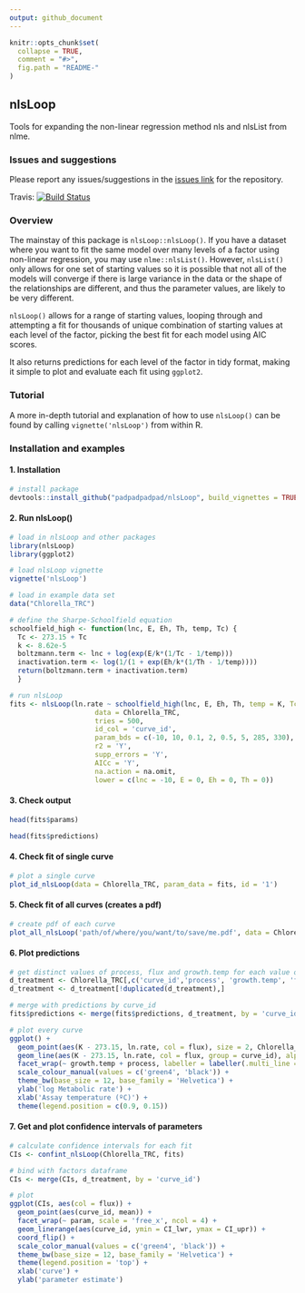 ```yaml
---
output: github_document
---
```


<!-- README.md is generated from README.Rmd. Please edit that file -->

```r
knitr::opts_chunk$set(
  collapse = TRUE,
  comment = "#>",
  fig.path = "README-"
)
```

## nlsLoop

Tools for expanding the non-linear regression method nls and nlsList from nlme.

### Issues and suggestions

Please report any issues/suggestions in the [issues link](https://github.com/padpadpadpad/nlsLoop/issues) for the repository.

Travis: [![Build Status](https://travis-ci.org/padpadpadpad/nlsLoop.svg?branch=master)](https://travis-ci.org/padpadpadpad/nlsLoop)

### Overview

The mainstay of this package is `nlsLoop::nlsLoop()`. If you have a dataset where you want to fit the same model over many levels of a factor using non-linear regression, you may use `nlme::nlsList()`. However, `nlsList()` only allows for one set of starting values so it is possible that not all of the models will converge if there is large variance in the data or the shape of the relationships are different, and thus the parameter values, are likely to be very different.

`nlsLoop()` allows for a range of starting values, looping through and attempting a fit for thousands of unique combination of starting values at each level of the factor, picking the best fit for each model using AIC scores.

It also returns predictions for each level of the factor in tidy format, making it simple to plot and evaluate each fit using `ggplot2`.

### Tutorial

A more in-depth tutorial and explanation of how to use `nlsLoop()` can be found by calling `vignette('nlsLoop')` from within R.

### Installation and examples

#### 1. Installation

```r
# install package
devtools::install_github("padpadpadpad/nlsLoop", build_vignettes = TRUE)

```

#### 2. Run nlsLoop()

```r

# load in nlsLoop and other packages
library(nlsLoop)
library(ggplot2)

# load nlsLoop vignette
vignette('nlsLoop')

# load in example data set
data("Chlorella_TRC")

# define the Sharpe-Schoolfield equation
schoolfield_high <- function(lnc, E, Eh, Th, temp, Tc) {
  Tc <- 273.15 + Tc
  k <- 8.62e-5
  boltzmann.term <- lnc + log(exp(E/k*(1/Tc - 1/temp)))
  inactivation.term <- log(1/(1 + exp(Eh/k*(1/Th - 1/temp))))
  return(boltzmann.term + inactivation.term)
  }

# run nlsLoop
fits <- nlsLoop(ln.rate ~ schoolfield_high(lnc, E, Eh, Th, temp = K, Tc = 20),
                     data = Chlorella_TRC,
                     tries = 500,
                     id_col = 'curve_id',
                     param_bds = c(-10, 10, 0.1, 2, 0.5, 5, 285, 330),
                     r2 = 'Y',
                     supp_errors = 'Y',
                     AICc = 'Y',
                     na.action = na.omit,
                     lower = c(lnc = -10, E = 0, Eh = 0, Th = 0))
```

#### 3. Check output

```r
head(fits$params)

head(fits$predictions)
```

#### 4. Check fit of single curve

```r
# plot a single curve
plot_id_nlsLoop(data = Chlorella_TRC, param_data = fits, id = '1')
```

#### 5. Check fit of all curves (creates a pdf)

```r
# create pdf of each curve
plot_all_nlsLoop('path/of/where/you/want/to/save/me.pdf', data = Chlorella_TRC, param_data = fits)
```

#### 6. Plot predictions

```r
# get distinct values of process, flux and growth.temp for each value of curve_id
d_treatment <- Chlorella_TRC[,c('curve_id','process', 'growth.temp', 'flux')]
d_treatment <- d_treatment[!duplicated(d_treatment),]

# merge with predictions by curve_id
fits$predictions <- merge(fits$predictions, d_treatment, by = 'curve_id')

# plot every curve
ggplot() +
  geom_point(aes(K - 273.15, ln.rate, col = flux), size = 2, Chlorella_TRC) +
  geom_line(aes(K - 273.15, ln.rate, col = flux, group = curve_id), alpha = 0.5, fits$predictions) +
  facet_wrap(~ growth.temp + process, labeller = labeller(.multi_line = F)) +
  scale_colour_manual(values = c('green4', 'black')) +
  theme_bw(base_size = 12, base_family = 'Helvetica') +
  ylab('log Metabolic rate') +
  xlab('Assay temperature (ºC)') +
  theme(legend.position = c(0.9, 0.15))

```


#### 7. Get and plot confidence intervals of parameters

```r
# calculate confidence intervals for each fit
CIs <- confint_nlsLoop(Chlorella_TRC, fits)

# bind with factors dataframe
CIs <- merge(CIs, d_treatment, by = 'curve_id')

# plot
ggplot(CIs, aes(col = flux)) +
  geom_point(aes(curve_id, mean)) +
  facet_wrap(~ param, scale = 'free_x', ncol = 4) +
  geom_linerange(aes(curve_id, ymin = CI_lwr, ymax = CI_upr)) +
  coord_flip() +
  scale_color_manual(values = c('green4', 'black')) +
  theme_bw(base_size = 12, base_family = 'Helvetica') +
  theme(legend.position = 'top') +
  xlab('curve') +
  ylab('parameter estimate')



```
